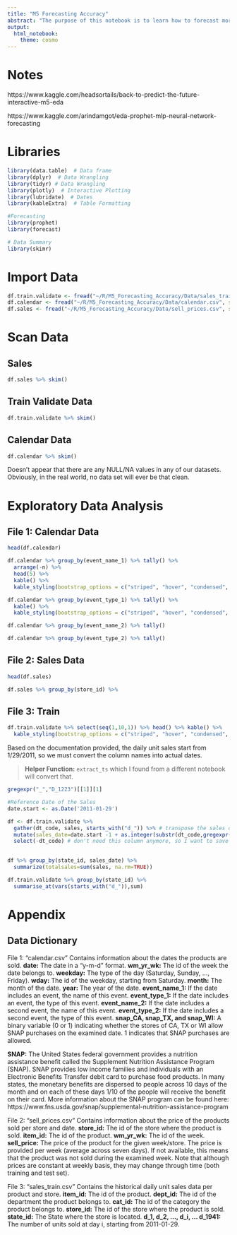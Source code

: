 ```yaml
---
title: "M5 Forecasting Accuracy"
abstract: "The purpose of this notebook is to learn how to forecast more accurately"
output: 
  html_notebook:
    theme: cosmo
---
```


# Notes

https://www.kaggle.com/headsortails/back-to-predict-the-future-interactive-m5-eda

https://www.kaggle.com/arindamgot/eda-prophet-mlp-neural-network-forecasting


# Libraries

```r
library(data.table)  # Data frame
library(dplyr)  # Data Wrangling
library(tidyr) # Data Wrangling
library(plotly)  # Interactive Plotting
library(lubridate)  # Dates
library(kableExtra)  # Table Formatting

#Forecasting
library(prophet)
library(forecast)

# Data Summary
library(skimr)
```

# Import Data

```r
df.train.validate <- fread("~/R/M5_Forecasting_Accuracy/Data/sales_train_validation.csv", stringsAsFactors = FALSE)
df.calendar <- fread("~/R/M5_Forecasting_Accuracy/Data/calendar.csv", stringsAsFactors = FALSE)
df.sales <- fread("~/R/M5_Forecasting_Accuracy/Data/sell_prices.csv", stringsAsFactors = FALSE)
```

# Scan Data {.tabset}

## Sales

```r
df.sales %>% skim()
```

## Train Validate Data

```r
df.train.validate %>% skim()
```

## Calendar Data

```r
df.calendar %>% skim()
```

Doesn't appear that there are any NULL/NA values in any of our datasets.  Obviously, in the real world, no data set will ever be that clean.  

# Exploratory Data Analysis

## File 1:  Calendar Data

```r
head(df.calendar)
```

```r
df.calendar %>% group_by(event_name_1) %>% tally() %>% 
  arrange(-n) %>% 
  head(5) %>%
  kable() %>% 
  kable_styling(bootstrap_options = c("striped", "hover", "condensed", "responsive"), full_width = F)
```

```r
df.calendar %>% group_by(event_type_1) %>% tally() %>%
  kable() %>% 
  kable_styling(bootstrap_options = c("striped", "hover", "condensed", "responsive"), full_width = F)
```

```r
df.calendar %>% group_by(event_name_2) %>% tally()
```

```r
df.calendar %>% group_by(event_type_2) %>% tally()
```


## File 2:  Sales Data

```r
head(df.sales)
```

```r
df.sales %>% group_by(store_id) %>% 
```

## File 3: Train

```r
df.train.validate %>% select(seq(1,10,1)) %>% head() %>% kable() %>% 
  kable_styling(bootstrap_options = c("striped", "hover", "condensed", "responsive"), full_width = F)
```

Based on the documentation provided, the daily unit sales start from 1/29/2011, so we must convert the column names into actual dates.  

>**Helper Function:** `extract_ts` which I found from a different notebook will convert that.

```r
gregexpr("_","D_1223")[[1]][1]
```

```r
#Reference Date of the Sales
date.start <- as.Date('2011-01-29')

df <- df.train.validate %>% 
  gather(dt_code, sales, starts_with("d_")) %>% # transpose the sales date columns
  mutate(sales_date=date.start -1 + as.integer(substr(dt_code,gregexpr("_",dt_code)[[1]][1]+1,nchar(dt_code)))) %>% # convert those dates into an actual date 
  select(-dt_code) # don't need this column anymore, so I want to save some space
  
```

```r
df %>% group_by(state_id, sales_date) %>% 
  summarize(totalsales=sum(sales, na.rm=TRUE))
```


```r
df.train.validate %>% group_by(state_id) %>%
  summarise_at(vars(starts_with("d_")),sum) 
```



# Appendix

## Data Dictionary

File 1: “calendar.csv” 
Contains information about the dates the products are sold.
**date:** The date in a “y-m-d” format.
**wm_yr_wk:** The id of the week the date belongs to.
**weekday:** The type of the day (Saturday, Sunday, …, Friday).
**wday:** The id of the weekday, starting from Saturday.
**month:** The month of the date.
**year:** The year of the date.
**event_name_1:** If the date includes an event, the name of this event.
**event_type_1:** If the date includes an event, the type of this event.
**event_name_2:** If the date includes a second event, the name of this event.
**event_type_2:** If the date includes a second event, the type of this event.
**snap_CA, snap_TX, and snap_WI:** A binary variable (0 or 1) indicating whether the stores of CA, TX or WI allow SNAP purchases on the examined date. 1 indicates that SNAP purchases are allowed.


**SNAP:**  The United States federal government provides a nutrition assistance benefit called the Supplement Nutrition Assistance Program (SNAP).  SNAP provides low income families and individuals with an Electronic Benefits Transfer debit card to purchase food products.  In many states, the monetary benefits are dispersed to people across 10 days of the month and on each of these days 1/10 of the people will receive the benefit on their card.  More information about the SNAP program can be found here: https://www.fns.usda.gov/snap/supplemental-nutrition-assistance-program 

File 2: “sell_prices.csv”
Contains information about the price of the products sold per store and date.
**store_id:** The id of the store where the product is sold. 
**item_id:** The id of the product.
**wm_yr_wk:** The id of the week.
**sell_price:** The price of the product for the given week/store. The price is provided per week (average across seven days). If not available, this means that the product was not sold during the examined week. Note that although prices are constant at weekly basis, they may change through time (both training and test set).  

File 3: “sales_train.csv” 
Contains the historical daily unit sales data per product and store.
**item_id:** The id of the product.
**dept_id:** The id of the department the product belongs to.
**cat_id:** The id of the category the product belongs to.
**store_id:** The id of the store where the product is sold.
**state_id:** The State where the store is located.
**d_1, d_2, …, d_i, … d_1941:** The number of units sold at day i, starting from 2011-01-29. 


















